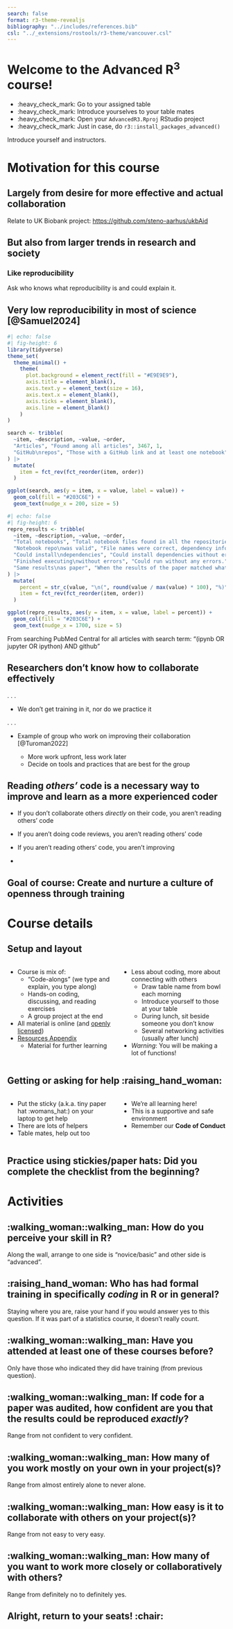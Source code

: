 ```yaml
---
search: false
format: r3-theme-revealjs
bibliography: "../includes/references.bib"
csl: "../_extensions/rostools/r3-theme/vancouver.csl"
---
```


# Welcome to the Advanced R^3^ course!

-   :heavy_check_mark: Go to your assigned table
-   :heavy_check_mark: Introduce yourselves to your table mates
-   :heavy_check_mark: Open your `AdvancedR3.Rproj` RStudio project
-   :heavy_check_mark: Just in case, do
    `r3::install_packages_advanced()`

::: notes
Introduce yourself and instructors.
:::

# Motivation for this course

## Largely from desire for more effective and actual collaboration {.center}

::: notes
Relate to UK Biobank project: <https://github.com/steno-aarhus/ukbAid>
:::

## But also from larger trends in research and society {.center}

### Like reproducibility

::: notes
Ask who knows what reproducibility is and could explain it.
:::

## Very low reproducibility in most of science [@Samuel2024] {.smaller}

::: {layout-ncol="2"}
```r
#| echo: false
#| fig-height: 6
library(tidyverse)
theme_set(
  theme_minimal() + 
    theme(
      plot.background = element_rect(fill = "#E9E9E9"),
      axis.title = element_blank(),
      axis.text.y = element_text(size = 16),
      axis.text.x = element_blank(),
      axis.ticks = element_blank(),
      axis.line = element_blank()
    )
)

search <- tribble(
  ~item, ~description, ~value, ~order,
  "Articles", "Found among all articles", 3467, 1,
  "GitHub\nrepos", "Those with a GitHub link and at least one notebook", 2660, 2
) |> 
  mutate(
    item = fct_rev(fct_reorder(item, order))
  )

ggplot(search, aes(y = item, x = value, label = value)) +
  geom_col(fill = "#203C6E") +
  geom_text(nudge_x = 200, size = 5)
```

```r
#| echo: false
#| fig-height: 6
repro_results <- tribble(
  ~item, ~description, ~value, ~order,
  "Total notebooks", "Total notebook files found in all the repositories", 27271, 1,
  "Notebook repo\nwas valid", "File names were correct, dependency information was available, no local modules were needed.", 15817, 2,
  "Could install\ndependencies", "Could install dependencies without errors.", 10388, 3,
  "Finished executing\nwithout errors", "Could run without any errors.", 1203, 4,
  "Same results\nas paper", "When the results of the paper matched what the execution results output.", 879, 5
) |> 
  mutate(
    percent = str_c(value, "\n(", round(value / max(value) * 100), "%)"),
    item = fct_rev(fct_reorder(item, order))
  )

ggplot(repro_results, aes(y = item, x = value, label = percent)) +
  geom_col(fill = "#203C6E") +
  geom_text(nudge_x = 1700, size = 5)
```
:::

From searching PubMed Central for all articles with search term: "(ipynb
OR jupyter OR ipython) AND github"

## Researchers don't know how to collaborate effectively {.smaller}

. . .

-   We don't get training in it, nor do we practice it

. . .

-   Example of group who work on improving their collaboration
    [@Turoman2022]

    -   More work upfront, less work later
    -   Decide on tools and practices that are best for the group

## Reading *others'* code is a necessary way to improve and learn as a more experienced coder

-   If you don't collaborate others *directly* on their code, you aren't
    reading others' code

-   If you aren't doing code reviews, you aren't reading others' code

-   If you aren't reading others' code, you aren't improving

-   

## Goal of course: Create and nurture a culture of openness through training {.center}

# Course details

## Setup and layout {.smaller}

::::: columns
::: {.column width="50%"}
-   Course is mix of:
    -   "Code-alongs" (we type and explain, you type along)
    -   Hands-on coding, discussing, and reading exercises
    -   A group project at the end
-   All material is online (and [openly
    licensed](https://r-cubed-advanced.rostools.org/LICENSE.html))
-   [Resources
    Appendix](https://r-cubed-advanced.rostools.org/resources.html)
    -   Material for further learning
:::

::: {.column width="50%"}
-   Less about coding, more about connecting with others
    -   Draw table name from bowl each morning
    -   Introduce yourself to those at your table
    -   During lunch, sit beside someone you don't know
    -   Several networking activities (usually after lunch)
-   *Warning*: You will be making a lot of functions!
:::
:::::

## Getting or asking for help :raising_hand_woman:

::::: columns
::: {.column width="50%"}
-   Put the sticky (a.k.a. tiny paper hat :womans_hat:) on your laptop
    to get help
-   There are lots of helpers
-   Table mates, help out too
:::

::: {.column width="50%"}
-   We're all learning here!
-   This is a supportive and safe environment
-   Remember our **Code of Conduct**
:::
:::::

## Practice using stickies/paper hats: Did you complete the checklist from the beginning? {.center}

# Activities

## :walking_woman::walking_man: How do you perceive your skill in R? {.center}

::: notes
Along the wall, arrange to one side is "novice/basic" and other side is
"advanced".
:::

## :raising_hand_woman: Who has had formal training in specifically *coding* in R or in general? {.center}

::: notes
Staying where you are, raise your hand if you would answer yes to this
question. If it was part of a statistics course, it doesn't really
count.
:::

## :walking_woman::walking_man: Have you attended at least one of these courses before? {.center}

::: notes
Only have those who indicated they did have training (from previous
question).
:::

## :walking_woman::walking_man: If code for a paper was audited, how confident are you that the results could be reproduced *exactly*? {.center}

::: notes
Range from not confident to very confident.
:::

## :walking_woman::walking_man: How many of you work mostly on your own in your project(s)? {.center}

::: notes
Range from almost entirely alone to never alone.
:::

## :walking_woman::walking_man: How easy is it to collaborate with others on your project(s)? {.center}

::: notes
Range from not easy to very easy.
:::

## :walking_woman::walking_man: How many of you want to work more closely or collaboratively with others? {.center}

::: notes
Range from definitely no to definitely yes.
:::

## Alright, return to your seats! :chair: {.center}
